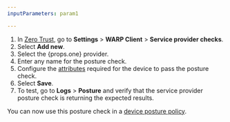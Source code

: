 ```yaml
---
inputParameters: param1

---
```



1. In [Zero Trust](https://one.dash.cloudflare.com), go to **Settings** > **WARP Client** > **Service provider checks**.
2. Select **Add new**.
3. Select the {props.one} provider.
4. Enter any name for the posture check.
5. Configure the [attributes](#device-posture-attributes) required for the device to pass the posture check.
6. Select **Save**.
7. To test, go to **Logs** > **Posture** and verify that the service provider posture check is returning the expected results.

You can now use this posture check in a [device posture policy](/cloudflare-one/identity/devices/#3-build-a-device-posture-policy).
